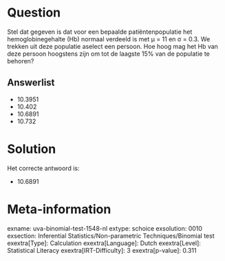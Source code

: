 Question
========

Stel dat gegeven is dat voor een bepaalde patiëntenpopulatie het
hemoglobinegehalte (Hb) normaal verdeeld is met μ = 11 en σ = 0.3. We
trekken uit deze populatie aselect een persoon. Hoe hoog mag het Hb van
deze persoon hoogstens zijn om tot de laagste 15% van de populatie te
behoren?

Answerlist
----------

* 10.3951
* 10.402
* 10.6891
* 10.732

Solution
========

Het correcte antwoord is: 

* 10.6891

Meta-information
================
exname: uva-binomial-test-1548-nl
extype: schoice
exsolution: 0010
exsection: Inferential Statistics/Non-parametric Techniques/Binomial test
exextra[Type]: Calculation
exextra[Language]: Dutch
exextra[Level]: Statistical Literacy
exextra[IRT-Difficulty]: 3
exextra[p-value]: 0.311
